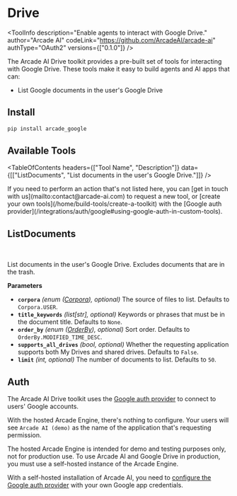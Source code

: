 # Drive


<ToolInfo
  description="Enable agents to interact with Google Drive."
  author="Arcade AI"
  codeLink="https://github.com/ArcadeAI/arcade-ai"
  authType="OAuth2"
  versions={["0.1.0"]}
/>

<Badges repo="arcadeai/arcade_google" />

The Arcade AI Drive toolkit provides a pre-built set of tools for interacting with Google Drive. These tools make it easy to build agents and AI apps that can:

- List Google documents in the user's Google Drive

## Install

```bash
pip install arcade_google
```

## Available Tools

<TableOfContents
  headers={["Tool Name", "Description"]}
  data={[["ListDocuments", "List documents in the user's Google Drive."]]}
/>

<Tip>
  If you need to perform an action that's not listed here, you can [get in touch
  with us](mailto:contact@arcade-ai.com) to request a new tool, or [create your
  own tools](/home/build-tools/create-a-toolkit) with the [Google auth
  provider](/integrations/auth/google#using-google-auth-in-custom-tools).
</Tip>

## ListDocuments

<br />
<TabbedCodeBlock
  tabs={[
    {
      label: "Call the Tool with User Authorization",
      content: {
        Python: [
          "/examples/integrations/toolkits/google/drive/list_documents_example_call_tool.py",
        ],
        JavaScript: ["Coming Soon"],
      },
    },
    {
      label: "Execute the Tool with OpenAI",
      content: {
        Python: [
          "/examples/integrations/toolkits/google/drive/list_documents_example_llm_oai.py",
        ],
        JavaScript: ["Coming Soon"],
      },
    },
  ]}
/>

List documents in the user's Google Drive. Excludes documents that are in the trash.

**Parameters**

- **`corpora`** _(enum ([Corpora](/integrations/toolkits/productivity/google/reference#corpora)), optional)_ The source of files to list. Defaults to `Corpora.USER`.
- **`title_keywords`** _(list[str], optional)_ Keywords or phrases that must be in the document title. Defaults to `None`.
- **`order_by`** _(enum ([OrderBy](/integrations/toolkits/productivity/google/reference#orderby)), optional)_ Sort order. Defaults to `OrderBy.MODIFIED_TIME_DESC`.
- **`supports_all_drives`** _(bool, optional)_ Whether the requesting application supports both My Drives and shared drives. Defaults to `False`.
- **`limit`** _(int, optional)_ The number of documents to list. Defaults to `50`.

## Auth

The Arcade AI Drive toolkit uses the [Google auth provider](/integrations/auth/google) to connect to users' Google accounts.

With the hosted Arcade Engine, there's nothing to configure. Your users will see `Arcade AI (demo)` as the name of the application that's requesting permission.

<Warning type="warning" emoji="⚠️">
  The hosted Arcade Engine is intended for demo and testing purposes only, not
  for production use. To use Arcade AI and Google Drive in production, you must
  use a self-hosted instance of the Arcade Engine.
</Warning>

With a self-hosted installation of Arcade AI, you need to [configure the Google auth provider](/integrations/auth/google#configuring-google-auth) with your own Google app credentials.

